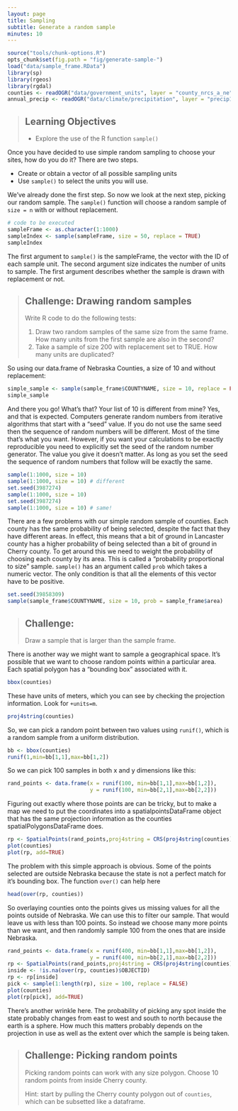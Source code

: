 ```yaml
---
layout: page
title: Sampling
subtitle: Generate a random sample
minutes: 10
---
```


```r
source("tools/chunk-options.R")
opts_chunk$set(fig.path = "fig/generate-sample-")
load("data/sample_frame.RData")
library(sp)
library(rgeos)
library(rgdal)
counties <- readOGR("data/government_units", layer = "county_nrcs_a_ne")
annual_precip <- readOGR("data/climate/precipitation", layer = "precip1981_2010_a_ne")
```

> ## Learning Objectives {.objectives}
>
> * Explore the use of the R function `sample()`


Once you have decided to use simple random sampling to choose your sites, how do you do it? There are two steps.

* Create or obtain a vector of all possible sampling units
* Use `sample()` to select the units you will use. 

We've already done the first step. So now we look at the next step, picking our 
random sample. The `sample()` function will choose a random sample of `size = n` with or without replacement.

```r
# code to be executed
sampleFrame <- as.character(1:1000)
sampleIndex <- sample(sampleFrame, size = 50, replace = TRUE)
sampleIndex
```

The first argument to `sample()` is the sampleFrame, the vector with the ID of each sample unit. The second argument size indicates the number of units to sample. The first argument describes whether the sample is drawn with replacement or not.

> ## Challenge: Drawing random samples {.challenge}
>
> Write R code to do the following tests:
>
> 1. Draw two random samples of the same size from 
>  the same frame. How many units from the 
>  first sample are also in the second?  
> 2. Take a sample of size 200 
>  with replacement set to TRUE. How many units 
>  are duplicated?

So using our data.frame of Nebraska Counties, a size of 10 and without replacement:

```r
simple_sample <- sample(sample_frame$COUNTYNAME, size = 10, replace = FALSE)
simple_sample
```

And there you go! What's that? Your list of 10 is different from mine?
Yes, and that is expected. Computers generate random numbers from iterative algorithms
that start with a "seed" value. If you do not use the same seed then the sequence of random 
numbers will be different. Most of the time that's what you want.
However, if you want your calculations to be exactly
reproducible you need to explicitly set the seed of 
the random number generator. The value you give it
doesn't matter. As long as you set the seed the 
sequence of random numbers that follow will be 
exactly the same. 

```r
sample(1:1000, size = 10)
sample(1:1000, size = 10) # different
set.seed(3987274)
sample(1:1000, size = 10)
set.seed(3987274)
sample(1:1000, size = 10) # same! 
```

There are a few problems with our simple random sample of counties.
Each county has the same probability of being selected, despite the fact that they 
have different areas. In effect, this means that a bit of ground in Lancaster county has
a higher probability of being selected
than a bit of ground in Cherry county. To get
around this we need to weight the probability
of choosing each county by its area. This is
called a "probability proportional to size" sample. `sample()` has an argument called `prob` which takes a numeric vector. The only condition is that all the elements of this 
vector have to be positive. 

```r
set.seed(39858309)
sample(sample_frame$COUNTYNAME, size = 10, prob = sample_frame$area)
```

> ## Challenge:  {.challenge}
>
> Draw a sample that is larger than the sample 
>  frame.
>

There is another way we might want to sample
a geographical space. It's possible that we
want to choose random points within a
particular area. Each spatial polygon has a
"bounding box" associated with it. 

```r
bbox(counties)

```

These have units of meters, which you can 
see by checking the projection information. 
Look for `+units=m`.

```r
proj4string(counties)
```

So, we can pick a random point between two 
values using `runif()`, which is a random
sample from a uniform distribution.

```r
bb <- bbox(counties)
runif(1,min=bb[1,1],max=bb[1,2])
```

So we can pick 100 samples in both x and y
dimensions like this:

```r
rand_points <- data.frame(x = runif(100, min=bb[1,1],max=bb[1,2]),
                          y = runif(100, min=bb[2,1],max=bb[2,2]))
```

Figuring out exactly where those points are
can be tricky, but to make a map we need to
put the coordinates into a spatialpointsDataFrame 
object that has the same projection
information as the counties spatialPolygonsDataFrame does. 

```r
rp <- SpatialPoints(rand_points,proj4string = CRS(proj4string(counties)))
plot(counties)
plot(rp, add=TRUE)
```

The problem with this simple approach is 
obvious. Some of the points selected are 
outside Nebraska because the state is not
a perfect match for it's bounding box. The 
function `over()` can help here

```r
head(over(rp, counties))
```

So overlaying counties onto the points gives
us missing values for all the points outside
of Nebraska. We can use this to filter our
sample. That would leave us with less than 
100 points. So instead we choose many more
points than we want, and then randomly sample
100 from the ones that are inside Nebraska.

```r
rand_points <- data.frame(x = runif(400, min=bb[1,1],max=bb[1,2]),
                          y = runif(400, min=bb[2,1],max=bb[2,2]))
rp <- SpatialPoints(rand_points,proj4string = CRS(proj4string(counties)))
inside <- !is.na(over(rp, counties)$OBJECTID)
rp <- rp[inside]
pick <- sample(1:length(rp), size = 100, replace = FALSE)
plot(counties)
plot(rp[pick], add=TRUE)
```

There's another wrinkle here. The probability
of picking any spot inside the state probably
changes from east to west and south to north
because the earth is a sphere. How much this
matters probably depends on the projection
in use as well as the extent over which the
sample is being taken. 

> ## Challenge: Picking random points  {.challenge}
>
> Picking random points can work with any
> size polygon. Choose 10 random points 
> from inside Cherry county. 
> 
> Hint: start by pulling the Cherry county
> polygon out of `counties`, which can be
> subsetted like a dataframe.

